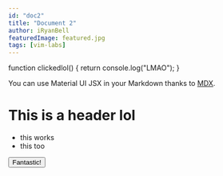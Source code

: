 ```yaml
---
id: "doc2"
title: "Document 2"
author: iRyanBell
featuredImage: featured.jpg
tags: [vim-labs]
---
```


function clickedlol() {
	return console.log("LMAO");
}

You can use Material UI JSX in your Markdown thanks to [MDX](https://mdxjs.com/).

# This is a header lol

-  this works
-  this too

<Button color="secondary" onClick={clickedlol} variant="contained">
	Fantastic!
</Button>

